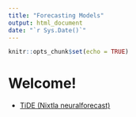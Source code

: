 ```yaml
---
title: "Forecasting Models"
output: html_document
date: "`r Sys.Date()`"
---
```


```r
knitr::opts_chunk$set(echo = TRUE)
```

# Welcome!


+ [TiDE (Nixtla neuralforecast)](./models/TIDE/TiDE.html)


